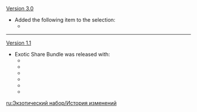 {{Change History/Header}}
[[Version 3.0]]
* Added the following item to the selection:
** {{Item|Nagadus Emerald Fragment}}
----
[[Version 1.1]]
* Exotic Share Bundle was released with:
** {{Item|Agnidus Agate Fragment}}
** {{Item|Varunada Lazurite Fragment}}
** {{Item|Vajrada Amethyst Fragment}}
** {{Item|Vayuda Turquoise Fragment}}
** {{Item|Shivada Jade Fragment}}
** {{Item|Prithiva Topaz Fragment}}
<noinclude>


[[ru:Экзотический набор/История изменений]]
</noinclude>